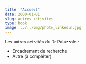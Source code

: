 ```yaml
---
title: "Accueil"
date: 2000-01-01
slug: autres_activites
type: book
image: ../../img/photo_linkedin.jpg
---
```


Les autres activités du Dr Palazzolo :

- Encadrement de recherche
- Autre (à compléter)
